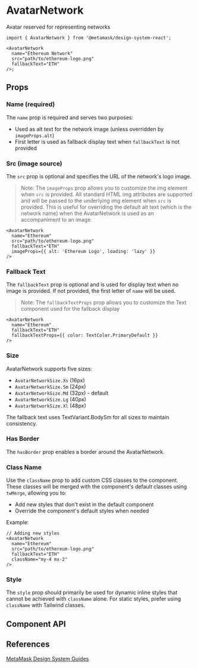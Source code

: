 

# AvatarNetwork

Avatar reserved for representing networks

```tsx
import { AvatarNetwork } from '@metamask/design-system-react';

<AvatarNetwork
  name="Ethereum Network"
  src="path/to/ethereum-logo.png"
  fallbackText="ETH"
/>;
```

<Canvas of={AvatarNetworkStories.Default} />

## Props

### Name (required)

The `name` prop is required and serves two purposes:

- Used as alt text for the network image (unless overridden by `imageProps.alt`)
- First letter is used as fallback display text when `fallbackText` is not provided

<Canvas of={AvatarNetworkStories.Name} />

### Src (image source)

The `src` prop is optional and specifies the URL of the network's logo image.

<Canvas of={AvatarNetworkStories.Src} />

> Note: The `imageProps` prop allows you to customize the img element when `src` is provided. All standard HTML img attributes are supported and will be passed to the underlying img element when `src` is provided. This is useful for overriding the default alt text (which is the network name) when the AvatarNetwork is used as an accompaniment to an image.

```tsx
<AvatarNetwork
  name="Ethereum"
  src="path/to/ethereum-logo.png"
  fallbackText="ETH"
  imageProps={{ alt: 'Ethereum Logo', loading: 'lazy' }}
/>
```

### Fallback Text

The `fallbackText` prop is optional and is used for display text when no image is provided. If not provided, the first letter of `name` will be used.

<Canvas of={AvatarNetworkStories.FallbackText} />

> Note: The `fallbackTextProps` prop allows you to customize the Text component used for the fallback display

```tsx
<AvatarNetwork
  name="Ethereum"
  fallbackText="ETH"
  fallbackTextProps={{ color: TextColor.PrimaryDefault }}
/>
```

### Size

AvatarNetwork supports five sizes:

- `AvatarNetworkSize.Xs` (16px)
- `AvatarNetworkSize.Sm` (24px)
- `AvatarNetworkSize.Md` (32px) - default
- `AvatarNetworkSize.Lg` (40px)
- `AvatarNetworkSize.Xl` (48px)

The fallback text uses TextVariant.BodySm for all sizes to maintain consistency.

<Canvas of={AvatarNetworkStories.Size} />

### Has Border

The `hasBorder` prop enables a border around the AvatarNetwork.

<Canvas of={AvatarNetworkStories.HasBorder} />

### Class Name

Use the `className` prop to add custom CSS classes to the component. These classes will be merged with the component's default
classes using `twMerge`, allowing you to:

- Add new styles that don't exist in the default component
- Override the component's default styles when needed

Example:

```tsx
// Adding new styles
<AvatarNetwork
  name="Ethereum"
  src="path/to/ethereum-logo.png"
  fallbackText="ETH"
  className="my-4 mx-2"
/>
```

### Style

The `style` prop should primarily be used for dynamic inline styles that cannot be achieved with `className` alone. For static styles, prefer using `className` with Tailwind classes.

## Component API

<Controls of={AvatarNetworkStories.Default} />

## References

[MetaMask Design System Guides](https://www.notion.so/MetaMask-Design-System-Guides-Design-f86ecc914d6b4eb6873a122b83c12940)
